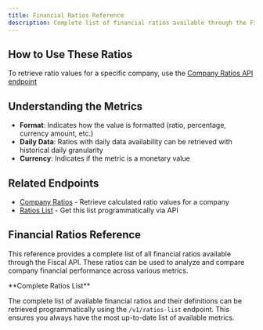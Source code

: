 ```yaml
---
title: Financial Ratios Reference
description: Complete list of financial ratios available through the Fiscal API
---
```


## How to Use These Ratios

To retrieve ratio values for a specific company, use the [Company Ratios API endpoint](/api-reference#company-ratios)

## Understanding the Metrics

- **Format**: Indicates how the value is formatted (ratio, percentage, currency amount, etc.)
- **Daily Data**: Ratios with daily data availability can be retrieved with historical daily granularity
- **Currency**: Indicates if the metric is a monetary value

## Related Endpoints

- [Company Ratios](/api-reference#company-ratios) - Retrieve calculated ratio values for a company
- [Ratios List](/api-reference#ratios-list) - Get this list programmatically via API 

## Financial Ratios Reference

This reference provides a complete list of all financial ratios available through the Fiscal API. These ratios can be used to analyze and compare company financial performance across various metrics.

<Info>
**Complete Ratios List**

The complete list of available financial ratios and their definitions can be retrieved programmatically using the `/v1/ratios-list` endpoint. This ensures you always have the most up-to-date list of available metrics.
</Info>
